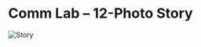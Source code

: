 # Comm Lab – 12-Photo Story

![Story](https://cdn.glitch.com/88875449-2775-45de-b608-0c258718185e%2FED88C45A-BC8D-4CCC-B181-B20DEFEEA42B.jpeg?v=1568408653366)
